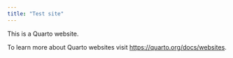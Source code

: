 ```yaml
---
title: "Test site"
---
```


This is a Quarto website.

To learn more about Quarto websites visit <https://quarto.org/docs/websites>.
